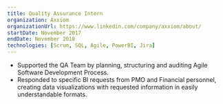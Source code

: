 ```yaml
---
title: Quality Assurance Intern
organization: Axxiom
organizationUrl: https://www.linkedin.com/company/axxiom/about/
startDate: November 2017
endDate: November 2018
technologies: [Scrum, SQL, Agile, PowerBI, Jira]
---
```


- Supported the QA Team by planning, structuring and auditing Agile Software Development Process.
- Responded to specific BI requests from PMO and Financial personnel, creating data visualizations with requested information in easily understandable formats.
